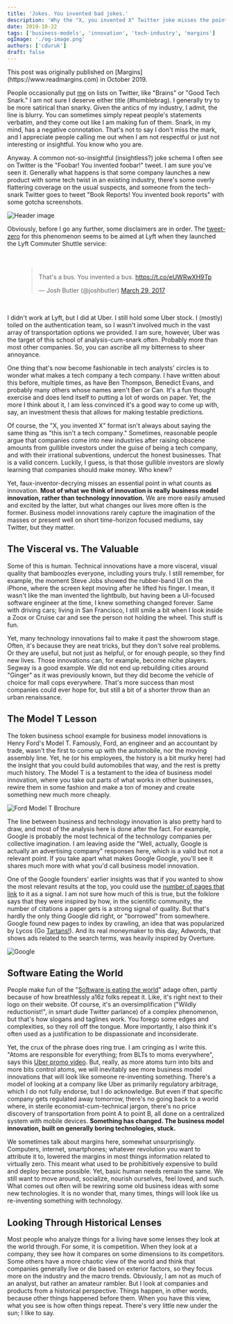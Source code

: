 ```yaml
---
title: 'Jokes. You invented bad jokes.'
description: 'Why the "X, you invented X" Twitter joke misses the point—business model innovation matters more than technology innovation'
date: 2019-10-22
tags: ['business-models', 'innovation', 'tech-industry', 'margins']
ogImage: './og-image.png'
authors: ['cduruk']
draft: false
---
```



<Callout variant="note">
This post was originally published on [Margins](https://www.readmargins.com) in October 2019.
</Callout>

People occasionally put [me](https://twitter.com/can) on lists on Twitter, like "Brains" or "Good Tech Snark." I am not sure I deserve either title (#humblebrag). I generally try to be more satirical than snarky. Given the antics of my industry, I admit, the line is blurry. You can sometimes simply repeat people's statements verbatim, and they come out like I am making fun of them. Snark, in my mind, has a negative connotation. That's not to say I don't miss the mark, and I appreciate people calling me out when I am not respectful or just not interesting or insightful. You know who you are.

Anyway. A common not-so-insightful (insightless?) joke schema I often see on Twitter is the "Foobar! You invented foobar!" tweet. I am sure you've seen it. Generally what happens is that some company launches a new product with some tech twist in an existing industry, there's some overly flattering coverage on the usual suspects, and someone from the tech-snark Twitter goes to tweet "Book Reports! You invented book reports" with some gotcha screenshots.

![Header image](./header.jpeg)

Obviously, before I go any further, some disclaimers are in order. The [tweet-zero](https://x.com/joshbutler/status/847189801967132672) for this phenomenon seems to be aimed at Lyft when they launched the Lyft Commuter Shuttle service:

<div style="display: flex; justify-content: center; margin: 2rem 0;">
<blockquote class="twitter-tweet"><p lang="en" dir="ltr">That&#39;s a bus. You invented a bus. <a href="https://t.co/eUWRwXH9Tp">https://t.co/eUWRwXH9Tp</a></p>&mdash; Josh Butler (@joshbutler) <a href="https://twitter.com/joshbutler/status/847189801967132672?ref_src=twsrc%5Etfw">March 29, 2017</a></blockquote> <script async src="https://platform.twitter.com/widgets.js" charset="utf-8"></script>
</div>

I didn't work at Lyft, but I did at Uber. I still hold some Uber stock. I (mostly) toiled on the authentication team, so I wasn't involved much in the vast array of transportation options we provided. I am sure, however, Uber was the target of this school of analysis-cum-snark often. Probably more than most other companies. So, you can ascribe all my bitterness to sheer annoyance.

One thing that's now become fashionable in tech analysts' circles is to wonder what makes a tech company a tech company. I have written about this before, multiple times, as have Ben Thompson, Benedict Evans, and probably many others whose names aren't Ben or Can. It's a fun thought exercise and does lend itself to putting a lot of words on paper. Yet, the more I think about it, I am less convinced it's a good way to come up with, say, an investment thesis that allows for making testable predictions.

Of course, the "X, you invented X" format isn't always about saying the same thing as "this isn't a tech company." Sometimes, reasonable people argue that companies come into new industries after raising obscene amounts from gullible investors under the guise of being a tech company, and with their irrational subventions, undercut the honest businesses. That is a valid concern. Luckily, I guess, is that those gullible investors are slowly learning that companies should make money. Who knew?

Yet, faux-inventor-decrying misses an essential point in what counts as innovation. **Most of what we think of innovation is really business model innovation, rather than technology innovation.** We are more easily amused and excited by the latter, but what changes our lives more often is the former. Business model innovations rarely capture the imagination of the masses or present well on short time-horizon focused mediums, say Twitter, but they matter.

## The Visceral vs. The Valuable

Some of this is human. Technical innovations have a more visceral, visual quality that bamboozles everyone, including yours truly. I still remember, for example, the moment Steve Jobs showed the rubber-band UI on the iPhone, where the screen kept moving after he lifted his finger. I mean, it wasn't like the man invented the lightbulb, but having been a UI-focused software engineer at the time, I knew something changed forever. Same with driving cars; living in San Francisco, I still smile a bit when I look inside a Zoox or Cruise car and see the person not holding the wheel. This stuff is fun.

Yet, many technology innovations fail to make it past the showroom stage. Often, it's because they are neat tricks, but they don't solve real problems. Or they are useful, but not just as helpful, or for enough people, so they find new lives. Those innovations can, for example, become niche players. Segway is a good example. We did not end up rebuilding cities around "Ginger" as it was previously known, but they did become the vehicle of choice for mall cops everywhere. That's more success than most companies could ever hope for, but still a bit of a shorter throw than an urban renaissance.

## The Model T Lesson

The token business school example for business model innovations is Henry Ford's Model T. Famously, Ford, an engineer and an accountant by trade, wasn't the first to come up with the automobile, nor the moving assembly line. Yet, he (or his employees, the history is a bit murky here) had the insight that you could build automobiles that way, and the rest is pretty much history. The Model T is a testament to the idea of business model innovation, where you take out parts of what works in other businesses, rewire them in some fashion and make a ton of money and create something new much more cheaply.

![Ford Model T Brochure](./car-brochure.jpeg)

The line between business and technology innovation is also pretty hard to draw, and most of the analysis here is done after the fact. For example, Google is probably the most technical of the technology companies per collective imagination. I am leaving aside the "Well, actually, Google is actually an advertising company" responses here, which is a valid but not a relevant point. If you take apart what makes Google Google, you'll see it shares much more with what you'd call business model innovation.

One of the Google founders' earlier insights was that if you wanted to show the most relevant results at the top, you could use the [number of pages that link](https://en.wikipedia.org/wiki/PageRank) to it as a signal. I am not sure how much of this is true, but the folklore says that they were inspired by how, in the scientific community, the number of citations a paper gets is a strong signal of quality. But that's hardly the only thing Google did right, or "borrowed" from somewhere. Google found new pages to index by crawling, an idea that was popularized by Lycos (Go [Tartans!](https://en.wikipedia.org/wiki/Lycos)). And its real moneymaker to this day, Adwords, that shows ads related to the search terms, was heavily inspired by Overture.

![Google](./google.jpeg)

## Software Eating the World

People make fun of the "[Software is eating the world](https://a16z.com/why-software-is-eating-the-world/)" adage often, partly because of how breathlessly a16z folks repeat it. Like, it's right next to their logo on their website. Of course, it's an oversimplification ("Wildly reductionist!", in smart dude Twitter parlance) of a complex phenomenon, but that's how slogans and taglines work. You forego some edges and complexities, so they roll off the tongue. More importantly, I also think it's often used as a justification to be dispassionate and inconsiderate.

Yet, the crux of the phrase does ring true. I am cringing as I write this. "Atoms are responsible for everything; from BLTs to moms everywhere", says this [Uber promo video](https://vimeo.com/153905859). But, really, as more atoms turn into bits and more bits control atoms, we will inevitably see more business model innovations that will look like someone re-inventing something. There's a model of looking at a company like Uber as primarily regulatory arbitrage, which I do not fully endorse, but I do acknowledge. But even if that specific company gets regulated away tomorrow, there's no going back to a world where, in sterile economist-cum-technical jargon, there's no price discovery of transportation from point A to point B, all done on a centralized system with mobile devices. **Something has changed. The business model innovation, built on generally boring technologies, stuck.**

We sometimes talk about margins here, somewhat unsurprisingly. Computers, internet, smartphones; whatever revolution you want to attribute it to, lowered the margins in most things information related to virtually zero. This meant what used to be prohibitively expensive to build and deploy became possible. Yet, basic human needs remain the same. We still want to move around, socialize, nourish ourselves, feel loved, and such. What comes out often will be rewiring some old business ideas with some new technologies. It is no wonder that, many times, things will look like us re-inventing something with technology.

## Looking Through Historical Lenses

Most people who analyze things for a living have some lenses they look at the world through. For some, it is competition. When they look at a company, they see how it compares on some dimensions to its competitors. Some others have a more chaotic view of the world and think that companies generally live or die based on exterior factors, so they focus more on the industry and the macro trends. Obviously, I am not as much of an analyst, but rather an amateur rambler. But I look at companies and products from a historical perspective. Things happen, in other words, because other things happened before them. When you have this view, what you see is how often things repeat. There's very little new under the sun; I like to say.